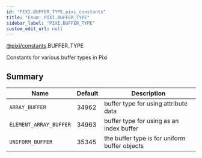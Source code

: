 ```yaml
---
id: "PIXI.BUFFER_TYPE.pixi_constants"
title: "Enum: PIXI.BUFFER_TYPE"
sidebar_label: "PIXI.BUFFER_TYPE"
custom_edit_url: null
---
```



<div class="package-name">

[@pixi/constants](../modules/pixi_constants).BUFFER_TYPE

</div>


Constants for various buffer types in Pixi



        

## Summary
| Name                              | Default | Description                                   |
| --------------------------------- | ------- | --------------------------------------------- |
| <code>ARRAY_BUFFER</code>         | 34962   | buffer type for using attribute data          |
| <code>ELEMENT_ARRAY_BUFFER</code> | 34963   | buffer type for using as an index buffer      |
| <code>UNIFORM_BUFFER</code>       | 35345   | the buffer type is for uniform buffer objects |

    